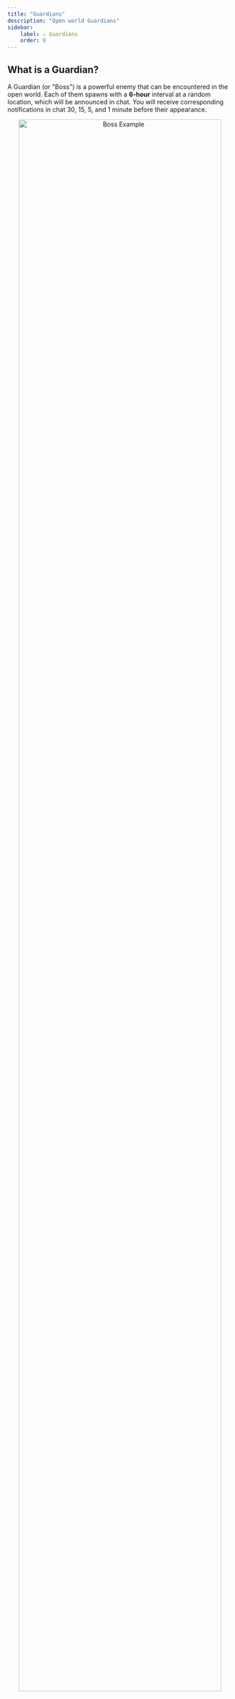 ```yaml
---
title: "Guardians"
description: "Open world Guardians"
sidebar:
    label: ⚔️ Guardians
    order: 8
---
```


## What is a Guardian?

A Guardian (or "Boss") is a powerful enemy that can be encountered in the open world. Each of them spawns with a **6-hour** interval at a random location, which will be announced in chat. You will receive corresponding notifications in chat 30, 15, 5, and 1 minute before their appearance.


<p align="center">
    <img
        src={example.src}
        width="95%"
        alt="Boss Example"
    />
</p>

## Victory Rewards

If you defeat this powerful Guardian before it disappears on its own, you will receive a special **"Reward Token"** item that looks like this:


<p align="center">
    <img
        src={roulette.src}
        width="95%"
        alt="Roulette Example"
    />
</p>

Right-click, spin the wheel, and win very valuable rewards that are unique to this Guardian!


<p align="center">
    <img
        src={dice.src}
        width="95%"
        alt="Dice"
    />
</p>

## Important Things to Note

- Battle difficulty increases with the number of players participating
- Rewards can be given to other players or opened later
- You can use the "Boss Compass" to search for bosses


<p align="center">
    <img
        src={compass.src}
        width="95%"
        alt="Compass"
    />
</p>

- Bosses have different schedules on weekends than on weekdays